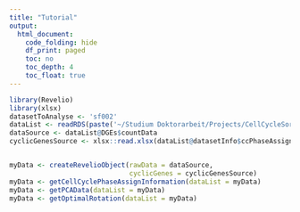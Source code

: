 ```yaml
---
title: "Tutorial"
output:
  html_document:
    code_folding: hide
    df_print: paged
    toc: no
    toc_depth: 4
    toc_float: true
---
```


```r
library(Revelio)
library(xlsx)
datasetToAnalyse <- 'sf002'
dataList <- readRDS(paste('~/Studium Doktorarbeit/Projects/CellCycleSorting/Scripts/Revelio_0.1/OutputDataFiles/', datasetToAnalyse, '/', datasetToAnalyse, '_FullData.rds', sep = ''))
dataSource <- dataList@DGEs$countData
cyclicGenesSource <- xlsx::read.xlsx(dataList@datasetInfo$ccPhaseAssignGeneBucketListFileLocation, 1)


myData <- createRevelioObject(rawData = dataSource,
                              cyclicGenes = cyclicGenesSource)
myData <- getCellCyclePhaseAssignInformation(dataList = myData)
myData <- getPCAData(dataList = myData)
myData <- getOptimalRotation(dataList = myData)

```

